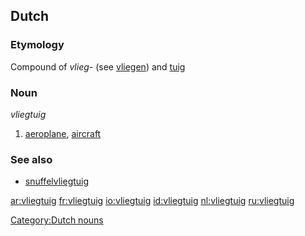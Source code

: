 ==Dutch==
===Etymology===
Compound of ''vlieg-'' (see [[vliegen]]) and [[tuig]]
===Noun===
''vliegtuig''

#[[aeroplane]], [[aircraft]]

===See also===
*[[snuffelvliegtuig]]

[[Category:Dutch nouns]]

[[ar:vliegtuig]]
[[fr:vliegtuig]]
[[io:vliegtuig]]
[[id:vliegtuig]]
[[nl:vliegtuig]]
[[ru:vliegtuig]]